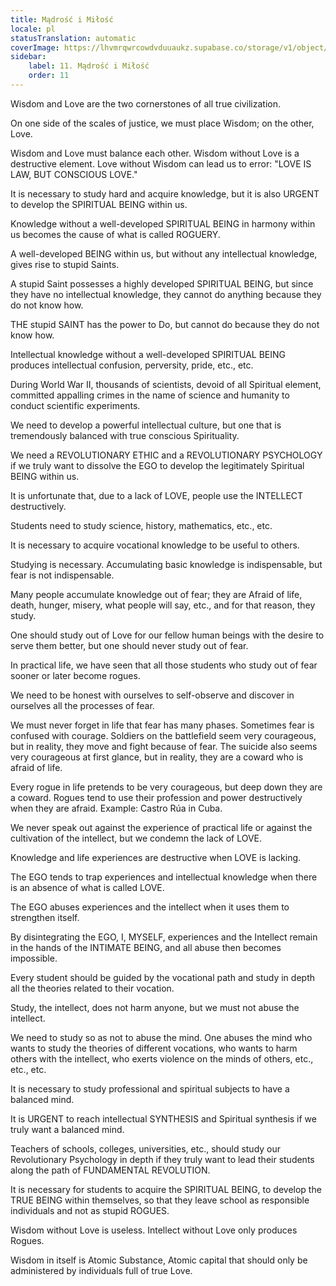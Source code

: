 ```yaml
---
title: Mądrość i Miłość
locale: pl
statusTranslation: automatic
coverImage: https://lhvmrqwrcowdvduuaukz.supabase.co/storage/v1/object/public/strapi-uploads/small_cover-educacion-fundamental.webp-2d51a7828a2b1309555be27f7e2a61a0.webp
sidebar:
    label: 11. Mądrość i Miłość
    order: 11
---
```

Wisdom and Love are the two cornerstones of all true civilization.

On one side of the scales of justice, we must place Wisdom; on the other, Love.

Wisdom and Love must balance each other. Wisdom without Love is a destructive element. Love without Wisdom can lead us to error: "LOVE IS LAW, BUT CONSCIOUS LOVE."

It is necessary to study hard and acquire knowledge, but it is also URGENT to develop the SPIRITUAL BEING within us.

Knowledge without a well-developed SPIRITUAL BEING in harmony within us becomes the cause of what is called ROGUERY.

A well-developed BEING within us, but without any intellectual knowledge, gives rise to stupid Saints.

A stupid Saint possesses a highly developed SPIRITUAL BEING, but since they have no intellectual knowledge, they cannot do anything because they do not know how.

THE stupid SAINT has the power to Do, but cannot do because they do not know how.

Intellectual knowledge without a well-developed SPIRITUAL BEING produces intellectual confusion, perversity, pride, etc., etc.

During World War II, thousands of scientists, devoid of all Spiritual element, committed appalling crimes in the name of science and humanity to conduct scientific experiments.

We need to develop a powerful intellectual culture, but one that is tremendously balanced with true conscious Spirituality.

We need a REVOLUTIONARY ETHIC and a REVOLUTIONARY PSYCHOLOGY if we truly want to dissolve the EGO to develop the legitimately Spiritual BEING within us.

It is unfortunate that, due to a lack of LOVE, people use the INTELLECT destructively.

Students need to study science, history, mathematics, etc., etc.

It is necessary to acquire vocational knowledge to be useful to others.

Studying is necessary. Accumulating basic knowledge is indispensable, but fear is not indispensable.

Many people accumulate knowledge out of fear; they are Afraid of life, death, hunger, misery, what people will say, etc., and for that reason, they study.

One should study out of Love for our fellow human beings with the desire to serve them better, but one should never study out of fear.

In practical life, we have seen that all those students who study out of fear sooner or later become rogues.

We need to be honest with ourselves to self-observe and discover in ourselves all the processes of fear.

We must never forget in life that fear has many phases. Sometimes fear is confused with courage. Soldiers on the battlefield seem very courageous, but in reality, they move and fight because of fear. The suicide also seems very courageous at first glance, but in reality, they are a coward who is afraid of life.

Every rogue in life pretends to be very courageous, but deep down they are a coward. Rogues tend to use their profession and power destructively when they are afraid. Example: Castro Rúa in Cuba.

We never speak out against the experience of practical life or against the cultivation of the intellect, but we condemn the lack of LOVE.

Knowledge and life experiences are destructive when LOVE is lacking.

The EGO tends to trap experiences and intellectual knowledge when there is an absence of what is called LOVE.

The EGO abuses experiences and the intellect when it uses them to strengthen itself.

By disintegrating the EGO, I, MYSELF, experiences and the Intellect remain in the hands of the INTIMATE BEING, and all abuse then becomes impossible.

Every student should be guided by the vocational path and study in depth all the theories related to their vocation.

Study, the intellect, does not harm anyone, but we must not abuse the intellect.

We need to study so as not to abuse the mind. One abuses the mind who wants to study the theories of different vocations, who wants to harm others with the intellect, who exerts violence on the minds of others, etc., etc., etc.

It is necessary to study professional and spiritual subjects to have a balanced mind.

It is URGENT to reach intellectual SYNTHESIS and Spiritual synthesis if we truly want a balanced mind.

Teachers of schools, colleges, universities, etc., should study our Revolutionary Psychology in depth if they truly want to lead their students along the path of FUNDAMENTAL REVOLUTION.

It is necessary for students to acquire the SPIRITUAL BEING, to develop the TRUE BEING within themselves, so that they leave school as responsible individuals and not as stupid ROGUES.

Wisdom without Love is useless. Intellect without Love only produces Rogues.

Wisdom in itself is Atomic Substance, Atomic capital that should only be administered by individuals full of true Love.


